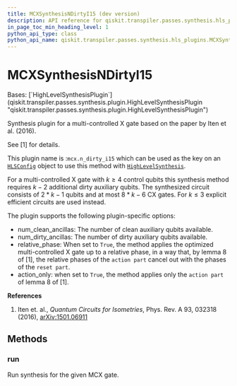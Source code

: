 ```yaml
---
title: MCXSynthesisNDirtyI15 (dev version)
description: API reference for qiskit.transpiler.passes.synthesis.hls_plugins.MCXSynthesisNDirtyI15 in the dev version of qiskit
in_page_toc_min_heading_level: 1
python_api_type: class
python_api_name: qiskit.transpiler.passes.synthesis.hls_plugins.MCXSynthesisNDirtyI15
---
```


# MCXSynthesisNDirtyI15

<Class id="qiskit.transpiler.passes.synthesis.hls_plugins.MCXSynthesisNDirtyI15" isDedicatedPage={true} github="https://github.com/Qiskit/qiskit/tree/main/qiskit/transpiler/passes/synthesis/hls_plugins.py#L1065-L1115" signature="qiskit.transpiler.passes.synthesis.hls_plugins.MCXSynthesisNDirtyI15" modifiers="class">
  Bases: [`HighLevelSynthesisPlugin`](qiskit.transpiler.passes.synthesis.plugin.HighLevelSynthesisPlugin "qiskit.transpiler.passes.synthesis.plugin.HighLevelSynthesisPlugin")

  Synthesis plugin for a multi-controlled X gate based on the paper by Iten et al. (2016).

  See \[1] for details.

  This plugin name is :`mcx.n_dirty_i15` which can be used as the key on an [`HLSConfig`](qiskit.transpiler.passes.HLSConfig "qiskit.transpiler.passes.HLSConfig") object to use this method with [`HighLevelSynthesis`](qiskit.transpiler.passes.HighLevelSynthesis "qiskit.transpiler.passes.HighLevelSynthesis").

  For a multi-controlled X gate with $k\ge 4$ control qubits this synthesis method requires $k - 2$ additional dirty auxiliary qubits. The synthesized circuit consists of $2 * k - 1$ qubits and at most $8 * k - 6$ CX gates. For $k\le 3$ explicit efficient circuits are used instead.

  The plugin supports the following plugin-specific options:

  *   num\_clean\_ancillas: The number of clean auxiliary qubits available.
  *   num\_dirty\_ancillas: The number of dirty auxiliary qubits available.
  *   relative\_phase: When set to `True`, the method applies the optimized multi-controlled X gate up to a relative phase, in a way that, by lemma 8 of \[1], the relative phases of the `action part` cancel out with the phases of the `reset part`.
  *   action\_only: when set to `True`, the method applies only the `action part` of lemma 8 of \[1].

  **References**

  1.  Iten et. al., *Quantum Circuits for Isometries*, Phys. Rev. A 93, 032318 (2016), [arXiv:1501.06911](http://arxiv.org/abs/1501.06911)

  ## Methods

  ### run

  <Function id="qiskit.transpiler.passes.synthesis.hls_plugins.MCXSynthesisNDirtyI15.run" github="https://github.com/Qiskit/qiskit/tree/main/qiskit/transpiler/passes/synthesis/hls_plugins.py#L1094-L1115" signature="run(high_level_object, coupling_map=None, target=None, qubits=None, **options)">
    Run synthesis for the given MCX gate.
  </Function>
</Class>

